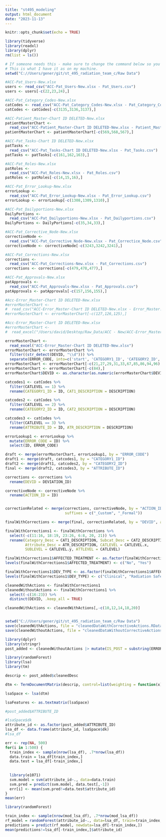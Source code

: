 ---
title: "st495_modeling"
output: html_document
date: "2023-11-13"
---

```{r setup, include=FALSE}
knitr::opts_chunk$set(echo = TRUE)
```

```{r setup}
library(tidyverse)
library(readxl)
library(dplyr)
rm(list = ls())

# If someone needs this - make sure to change the command below so you can access the data!
# This is what I have it as on my machine.
setwd("C://Users/gener/git/st_495_radiation_team_c/Raw Data")

#ACC-Pat_Users-New.xlsx
users <- read_csv("ACC-Pat_Users-New.xlsx - Pat_Users.csv")
users <- users[-c(22,23,24),]

#ACC-Pat_Category_Codes-New.xlsx
catCodes <- read_csv("ACC-Pat_Category_Codes-New.xlsx - Pat_Category_Codes.csv")
catCodes <- catCodes[-c(3135,3136,3137),]

#ACC-Patient_Master-Chart ID DELETED-New.xlsx
patientMasterChart <- 
  read_csv("ACC-Patient_Master-Chart ID DELETED-New.xlsx - Patient_Master.csv")
patientMasterChart <- patientMasterChart[-c(569,568,567),]

#ACC-Pat_Tasks-Chart ID DELETED-New.xlsx
patTasks <-
  read_csv("ACC-Pat_Tasks-Chart ID DELETED-New.xlsx - Pat_Tasks.csv")
patTasks <- patTasks[-c(161,162,163),]

#ACC-Pat_Roles-New.xlsx
patRoles <-
  read_csv("ACC-Pat_Roles-New.xlsx - Pat_Roles.csv")
patRoles <- patRoles[-c(14,15,16),]

#ACC-Pat_Error_Lookup-New.xlsx
errorLookup <-
  read_csv("ACC-Pat_Error_Lookup-New.xlsx - Pat_Error_Lookup.csv")
errorLookup <- errorLookup[-c(1308,1309,1310),]

#ACC-Pat_Dailyportions-New.xlsx
DailyPortions <-
  read_csv("ACC-Pat_Dailyportions-New.xlsx - Pat_Dailyportions.csv")
DailyPortions <- DailyPortions[-c(35,34,33),]

#ACC-Pat_Corrective_Node-New.xlsx
correctiveNode <-
  read_csv("ACC-Pat_Corrective_Node-New.xlsx - Pat_Correctice_Node.csv")
correctiveNode <- correctiveNode[-c(3243,3242,3241),]

#ACC-Pat_Corrections-New.xlsx
corrections <-
  read_csv("ACC-Pat_Corrections-New.xlsx - Pat_Corrections.csv")
corrections <- corrections[-c(479,478,477),]

#ACC-Pat_Approvals-New.xlsx
patApprovals <-
  read_csv("ACC-Pat_Approvals-New.xlsx - Pat_Approvals.csv")
patApprovals <- patApprovals[-c(157,156,155),]

#Acc-Error_Master-Chart ID DELETED-New.xlsx
#errorMasterChart <-
#  read_csv("ACC-Error_Master-Chart ID DELETED-New.xlsx - Error_Master.csv")
#errorMasterChart <- errorMasterChart[-c(127,126,125),]

#Acc-Error_Master-Chart ID DELETED-New.xlsx
#errorMasterChart <-
#  read_excel("/Users/david/Desktop/Raw_Data/ACC - New/ACC-Error_Master-Chart ID DELETED-New.xlsx")

errorMasterChart <-
  read_excel("ACC-Error_Master-Chart ID DELETED-New.xlsx")
errorMasterChart <- errorMasterChart %>%
  filter((str_detect(DEVID, "\\d"))) %>%
  separate(ERROR_CODE, into=c('start', 'CATEGORY1_ID', 'CATEGORY2_ID', 'ATTRIBUTE_ID'), sep = '-', remove = F)
errorMasterChart <- errorMasterChart[-c(21,27,29,31,33,67,85,86,94,96),]
errorMasterChart <- errorMasterChart[-c(84),]
errorMasterChart$DEVID <- as.character(as.numeric(errorMasterChart$DEVID))

catcodes1 <- catCodes %>%
  filter(CATLEVEL == 1) %>%
  rename(CATEGORY1_ID = ID, CAT1_DESCRIPTION = DESCRIPTION)

catcodes2 <- catCodes %>%
  filter(CATLEVEL == 2) %>%
  rename(CATEGORY2_ID = ID, CAT2_DESCRIPTION = DESCRIPTION)

catcodes3 <- catCodes %>%
  filter(CATLEVEL == 3) %>%
  rename(ATTRIBUTE_ID = ID, ATR_DESCRIPTION = DESCRIPTION)

errorLookup1 <- errorLookup %>%
  mutate(ERROR_CODE = ID) %>%
  select(ID, ERROR_CODE)

draft <- merge(errorMasterChart, errorLookup1, by = "ERROR_CODE")
draft1 <- merge(draft, catcodes1, by = "CATEGORY1_ID")
draft2 <- merge(draft1, catcodes2, by = "CATEGORY2_ID")
final <- merge(draft2, catcodes3, by = "ATTRIBUTE_ID")

corrections <- corrections %>% 
  rename(DEVID = DEVIATION_ID)

correctiveNode <- correctiveNode %>% 
  rename(ACTION_ID = ID)


correctionRelated <- merge(corrections, correctiveNode, by = "ACTION_ID",
                           suffixes = c("_Custom", "_Formal"))

finalWithCorrections <- merge(final, correctionRelated, by = "DEVID", all.x = TRUE)

finalWithCorrections1 <- finalWithCorrections %>% 
  select(-c(11:16, 18:19, 23:26, 6:8, 20, 21)) %>% 
  rename(Category_Desc = CAT1_DESCRIPTION, Subcat_Desc = CAT2_DESCRIPTION,
         Attribute_Desc = ATR_DESCRIPTION, CATLEVEL = CATLEVEL.x,
         SUBLEVEL = CATLEVEL.y, ATTLEVEL = CATLEVEL)

finalWithCorrections1$AFFECTED_TREATMENT <- as.factor(finalWithCorrections1$AFFECTED_TREATMENT)
levels(finalWithCorrections1$AFFECTED_TREATMENT) <- c("No", "Yes")

finalWithCorrections1$DEV_TYPE <- as.factor(finalWithCorrections1$AFFECTED_TREATMENT)
levels(finalWithCorrections1$DEV_TYPE) <- c("Clinical", "Radiation Safety", "Quality Assurance")

cleanedWithActions <- finalWithCorrections1
cleanedWithoutActions <- finalWithCorrections1 %>% 
  select(-c(16:23)) %>% 
  distinct(DEVID, .keep_all = TRUE)

cleanedWithActions <- cleanedWithActions[,-c(10,12,14,18,20)]


setwd("C://Users/gener/git/st_495_radiation_team_c/Raw Data")
save(cleanedWithActions, file = "cleanedDataWithCorrectiveActions.RData")
save(cleanedWithoutActions, file = "cleanedDataWithoutCorrectiveActions.RData")
```

``` {r modelingsetup}
library(dplyr)
library(stringr)
post_added <- cleanedWithoutActions |> mutate(IS_POST = substring(ERROR_CODE, 1, 1), cleanedDesc = str_replace_all(DESCRIPTION, "\\b\\d{1,2}/\\d{1,2}/\\d{2,4}\\b", ""))
```

``` {r modelingRForest}
library(randomForest)
library(lsa)
library(tm)

descrip <- post_added$cleanedDesc

dtm <- TermDocumentMatrix(descrip, control=list(weighting = function(x) weightTfIdf(x, normalize=TRUE), wordLengths = c(2,Inf)))

lsaSpace <- lsa(dtm)

lsaFeatures <- as.textmatrix(lsaSpace)
```
``` {r}
#post_added$ATTRIBUTE_ID

#lsaSpace$dk
attribute_id <- as.factor(post_added$ATTRIBUTE_ID)
lsa_df <- data.frame(attribute_id, lsaSpace$dk)
#lsa_df

err <- rep(NA, 500)
for(i in 1:500) {
  train_index <- sample(nrow(lsa_df), .7*nrow(lsa_df))
  data.train = lsa_df[train_index,]
  data.test = lsa_df[-train_index,]
  
  
  library(e1071)
  svm.model = svm(attribute_id~., data=data.train)
  svm.pred = predict(svm.model, data.test[,-1])
  err[i] <- mean(svm.pred!=data.test$attribute_id)
}
mean(err)
```
``` {r}
library(randomForest)

train_index <- sample(nrow(mod_lsa_df), .7*nrow(mod_lsa_df))
rf_model = randomForest(attribute_id~., data=lsa_df, train=train_index, mtry=8, importance=TRUE)
predictions = predict(rf_model, newdata=lsa_df[-train_index,])
mean(predictions!=lsa_df[-train_index,]$attribute_id)
```